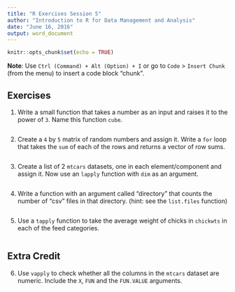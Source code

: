 ```yaml
---
title: "R Exercises Session 5"
author: "Introduction to R for Data Management and Analysis"
date: "June 16, 2016"
output: word_document
---
```


```r
knitr::opts_chunk$set(echo = TRUE)
```

**Note**: Use `Ctrl (Command) + Alt (Option) + I` or go to `Code` >
`Insert Chunk` (from the menu) to insert a code block "chunk". 

## Exercises

1. Write a small function that takes a number as an input and raises it to the
power of `3`. Name this function `cube`.

```r

```

2. Create a `4` by `5` matrix of random numbers and assign it. Write a `for`
loop that takes the `sum` of each of the rows and returns a vector of row sums.

```r

```

3. Create a list of 2 `mtcars` datasets, one in each element/component and
assign it. Now use an `lapply` function with `dim` as an argument.

```r

```

4. Write a function with an argument called "directory" that counts the number
of "csv" files in that directory. (hint: see the `list.files` function)

```r

```


5. Use a `tapply` function to take the average weight of chicks in `chickwts` in
each of the feed categories.

```r

```


## Extra Credit

6. Use `vapply` to check whether all the columns in the `mtcars` dataset are
numeric. Include the `X`, `FUN` and the `FUN.VALUE` arguments.

```r

```

